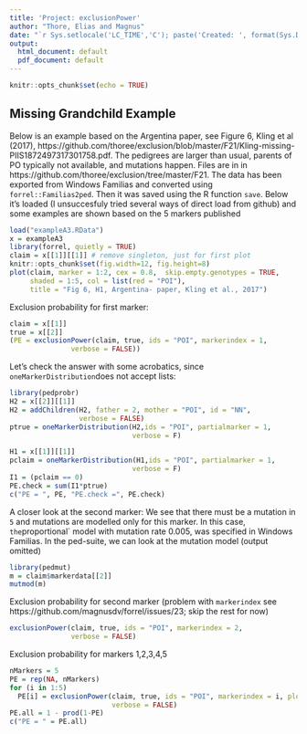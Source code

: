 ```yaml
---
title: 'Project: exclusionPower'
author: "Thore, Elias and Magnus"
date: "`r Sys.setlocale('LC_TIME','C'); paste('Created: ', format(Sys.Date(), '%b %d, %Y'))`"
output:
  html_document: default
  pdf_document: default
---
```


```r
knitr::opts_chunk$set(echo = TRUE)
```

## Missing Grandchild Example

Below is an example based
on the Argentina paper, see Figure 6, Kling et al (2017),
https://github.com/thoree/exclusion/blob/master/F21/Kling-missing-PIIS1872497317301758.pdf.
The pedigrees are larger than usual, parents of PO typically not available,
and mutations happen.
Files are in in https://github.com/thoree/exclusion/tree/master/F21.
The data has been exported from Windows Familias
and converted using `forrel::Familias2ped`. Then it was
saved using the R function `save`. Below it's loaded (I unsuccesfuly tried several 
ways of direct load from github) and some examples
are shown based on the 5 markers published

```r
load("exampleA3.RData")
x = exampleA3
library(forrel, quietly = TRUE)
claim = x[[1]][[1]] # remove singleton, just for first plot
knitr::opts_chunk$set(fig.width=12, fig.height=8) 
plot(claim, marker = 1:2, cex = 0.8,  skip.empty.genotypes = TRUE,
     shaded = 1:5, col = list(red = "POI"),
     title = "Fig 6, H1, Argentina- paper, Kling et al., 2017")
```

Exclusion probability for first marker:

```r
claim = x[[1]]
true = x[[2]]
(PE = exclusionPower(claim, true, ids = "POI", markerindex = 1, 
               verbose = FALSE))
```

Let's check the answer with some acrobatics, since
`oneMarkerDistribution`does not accept lists:

```r
library(pedprobr)
H2 = x[[2]][[1]]
H2 = addChildren(H2, father = 2, mother = "POI", id = "NN", 
                 verbose = FALSE)
ptrue = oneMarkerDistribution(H2,ids = "POI", partialmarker = 1,
                              verbose = F)

H1 = x[[1]][[1]]
pclaim = oneMarkerDistribution(H1,ids = "POI", partialmarker = 1,
                              verbose = F)
I1 = (pclaim == 0)
PE.check = sum(I1*ptrue)
c("PE = ", PE, "PE.check =", PE.check)
```




A closer look at the second marker: We see that there must be a mutation in `5`
and mutations are modelled only for this marker. In this case, `the `proportional`
model with mutation rate 0.005, was specified in Windows Familias.
In the ped-suite, we can look at the mutation model (output omitted)

```r
library(pedmut)
m = claim$markerdata[[2]]
mutmod(m)
```

Exclusion probability for second marker
(problem with `markerindex` see https://github.com/magnusdv/forrel/issues/23; skip the rest for now)

```r
exclusionPower(claim, true, ids = "POI", markerindex = 2, 
               verbose = FALSE)
```


Exclusion probability for markers 1,2,3,4,5

```r
nMarkers = 5
PE = rep(NA, nMarkers)
for (i in 1:5)
  PE[i] = exclusionPower(claim, true, ids = "POI", markerindex = i, plot = FALSE,
                         verbose = FALSE)
PE.all = 1 - prod(1-PE)
c("PE = " = PE.all)
```



